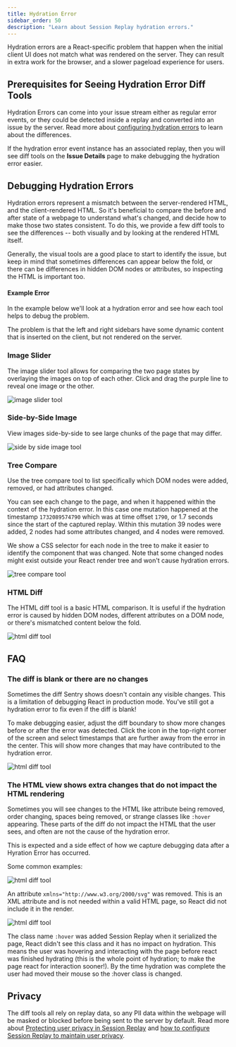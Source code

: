 ```yaml
---
title: Hydration Error
sidebar_order: 50
description: "Learn about Session Replay hydration errors."
---
```


Hydration errors are a React-specific problem that happen when the initial client UI does not match what was rendered on the server. They can result in extra work for the browser, and a slower pageload experience for users.

## Prerequisites for Seeing Hydration Error Diff Tools

Hydration Errors can come into your issue stream either as regular error events, or they could be detected inside a replay and converted into an issue by the server. Read more about
[configuring hydration errors](/platforms/javascript/session-replay/issue-types/) to learn about the differences.

If the hydration error event instance has an associated replay, then you will see diff tools on the **Issue Details** page to make debugging the hydration error easier.

## Debugging Hydration Errors

Hydration errors represent a mismatch between the server-rendered HTML, and the client-rendered HTML. So it's beneficial to compare the before and after state of a webpage to understand what's changed, and decide how to make those two states consistent. To do this, we provide a few diff tools to see the differences -- both visually and by looking at the rendered HTML itself.

Generally, the visual tools are a good place to start to identify the issue, but keep in mind that sometimes differences can appear below the fold, or there can be differences in hidden DOM nodes or attributes, so inspecting the HTML is important too.

#### Example Error

In the example below we'll look at a hydration error and see how each tool helps to debug the problem.

The problem is that the left and right sidebars have some dynamic content that is inserted on the client, but not rendered on the server.

### Image Slider

The image slider tool allows for comparing the two page states by overlaying the images on top of each other. Click and drag the purple line to reveal one image or the other.

![image slider tool](./img/hydration-error-image-slider-tool.gif)

### Side-by-Side Image

View images side-by-side to see large chunks of the page that may differ.

![side by side image tool](./img/hydration-error-side-by-side-image-tool.png)

### Tree Compare

Use the tree compare tool to list specifically which DOM nodes were added, removed, or had attributes changed.

You can see each change to the page, and when it happened within the context of the hydration error. In this case one mutation happened at the timestamp `1732089574790` which was at time offset `1790`, or 1.7 seconds since the start of the captured replay. Within this mutation 39 nodes were added, 2 nodes had some attributes changed, and 4 nodes were removed.

We show a CSS selector for each node in the tree to make it easier to identify the component that was changed. Note that some changed nodes might exist outside your React render tree and won't cause hydration errors.

![tree compare tool](./img/hydration-error-tree-compare-tool.png)

### HTML Diff

The HTML diff tool is a basic HTML comparison. It is useful if the hydration error is caused by hidden DOM nodes, different attributes on a DOM node, or there's mismatched content below the fold.

![html diff tool](./img/hydration-error-html-diff-tool.png)

## FAQ

### The diff is blank or there are no changes

Sometimes the diff Sentry shows doesn't contain any visible changes. This is a limitation of debugging React in production mode. You've still got a hydration error to fix even if the diff is blank!

To make debugging easier, adjust the diff boundary to show more changes before or after the error was detected. Click the icon in the top-right corner of the screen and select timestamps that are further away from the error in the center. This will show more changes that may have contributed to the hydration error.

![html diff tool](./img/hydration-error-adjust-bounds.png)

### The HTML view shows extra changes that do not impact the HTML rendering

Sometimes you will see changes to the HTML like attribute being removed, order changing, spaces being removed, or strange classes like `:hover` appearing. These parts of the diff do not impact the HTML that the user sees, and often are not the cause of the hydration error.

This is expected and a side effect of how we capture debugging data after a Hyration Error has occurred.

Some common examples:

![html diff tool](./img/hydration-diff-hover.png)

An attribute `xmlns="http://www.w3.org/2000/svg"` was removed. This is an XML attribute and is not needed within a valid HTML page, so React did not include it in the render.

![html diff tool](./img/hydration-diff-xmlns.png)

The class name `:hover` was added Session Replay when it serialized the page, React didn't see this class and it has no impact on hydration. This means the user was hovering and interacting with the page before react was finished hydrating (this is the whole point of hydration; to make the page react for interaction sooner!). By the time hydration was complete the user had moved their mouse so the :hover class is changed.

## Privacy

The diff tools all rely on replay data, so any PII data within the webpage will be masked or blocked before being sent to the server by default. Read more about [Protecting user privacy in Session Replay](/security-legal-pii/scrubbing/protecting-user-privacy/) and [how to configure Session Replay to maintain user privacy](/platforms/javascript/session-replay/privacy/).
